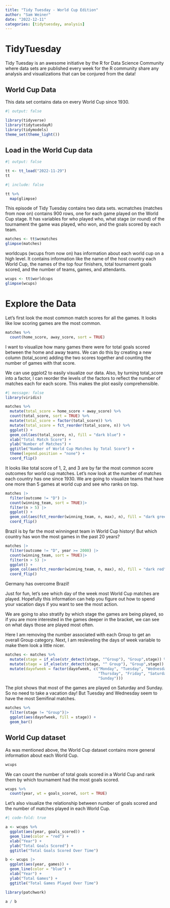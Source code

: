 ```yaml
---
title: "Tidy Tuesday - World Cup Edition"
author: "Sam Weiner"
date: "2022-12-11"
categories: [tidytuesday, analysis]
---
```


# TidyTuesday

Tidy Tuesday is an awesome initiative by the R for Data Science Community where data sets are published every week for the R community share any analysis and visualizations that can be conjured from the data!

## World Cup Data

This data set contains data on every World Cup since 1930.

```r
#| output: false

library(tidyverse)
library(tidytuesdayR)
library(tidymodels)
theme_set(theme_light())
```

## Load in the World Cup data

```r
#| output: false

tt <- tt_load("2022-11-29")
tt
```

```r
#| include: false

tt %>% 
  map(glimpse)

```

This episode of Tidy Tuesday contains two data sets. wcmatches (matches from now on) contains 900 rows, one for each game played on the World Cup stage. It has variables for who played who, what stage (or round) of the tournament the game was played, who won, and the goals scored by each team.

```r
matches <- tt$wcmatches
glimpse(matches)
```

worldcups (wcups from now on) has information about each world cup on a high level. It contains information like the name of the host country each World Cup, the names of the top four finishers, total tournament goals scored, and the number of teams, games, and attendants.

```r
wcups <- tt$worldcups
glimpse(wcups)
```

# Explore the Data

Let's first look the most common match scores for all the games. It looks like low scoring games are the most common.

```r
matches %>% 
  count(home_score, away_score, sort = TRUE)

```

I want to visualize how many games there were for total goals scored between the home and away teams. We can do this by creating a new column (total_score) adding the two scores together and counting the number of games with that score.

We can use ggplot2 to easily visualize our data. Also, by turning total_score into a factor, I can reorder the levels of the factors to reflect the number of matches each for each score. This makes the plot easily comprehensible.

```r
#| message: false
library(viridis)

matches %>% 
  mutate(total_score = home_score + away_score) %>%
  count(total_score, sort = TRUE) %>% 
  mutate(total_score = factor(total_score)) %>% 
  mutate(total_score = fct_reorder(total_score, n)) %>% 
  ggplot() +
  geom_col(aes(total_score, n), fill = "dark blue") +
  xlab("Total Match Score") +
  ylab("Number of Matches") +
  ggtitle("Number of World Cup Matches by Total Score") +
  theme(legend.position = "none") +
  coord_flip()
```

It looks like total score of 1, 2, and 3 are by far the most common score outcomes for world cup matches. Let's now look at the number of matches each country has one since 1930. We are going to visualize teams that have one more than 5 games at world cup and see who ranks on top.

```r
matches |> 
  filter(outcome != "D") |>
  count(winning_team, sort = TRUE)|>
  filter(n > 5) |> 
  ggplot() +
  geom_col(aes(fct_reorder(winning_team, n, max), n), fill = "dark green") + 
  coord_flip()
```

Brazil is by far the most winningest team in World Cup history! But which country has won the most games in the past 20 years?

```r
matches |> 
  filter(outcome != "D", year >= 2000) |>
  count(winning_team, sort = TRUE)|>
  filter(n > 5) |> 
  ggplot() +
  geom_col(aes(fct_reorder(winning_team, n, max), n), fill = "dark red") + 
  coord_flip()
```

Germany has overcome Brazil!

Just for fun, let's see which day of the week most World Cup matches are played. Hopefully this information can help you figure out how to spend your vacation days if you want to see the most action.

We are going to also stratify by which stage the games are being played, so if you are more interested in the games deeper in the bracket, we can see on what days those are played most often.

Here I am removing the number associated with each Group to get an overall Group category. Next, I am resleveling the days of week variable to make them look a little nicer.

```r
matches <- matches %>% 
  mutate(stage = if_else(str_detect(stage, "^Group"), "Group",stage)) %>% 
  mutate(stage = if_else(str_detect(stage, "^ Group"), "Group",stage)) %>% 
  mutate(dayofweek = factor(dayofweek, c("Monday", "Tuesday", "Wednesday",
                                         "Thursday", "Friday", "Saturday", 
                                         "Sunday")))

```

The plot shows that most of the games are played on Saturday and Sunday. So no need to take a vacation day! But Tuesday and Wednesday seem to have the most Semifinal matches.

```r
matches %>%
  filter(stage != "Group")|>
  ggplot(aes(dayofweek, fill = stage)) + 
  geom_bar()
```

## World Cup dataset

As was mentioned above, the World Cup dataset contains more general information about each World Cup.

```r
wcups
```

We can count the number of total goals scored in a World Cup and rank them by which tournament had the most goals scored.

```r
wcups %>% 
  count(year, wt = goals_scored, sort = TRUE)
```

Let's also visualize the relationship between number of goals scored and the number of matches played in each World Cup.

```r
#| code-fold: true

a <- wcups %>% 
  ggplot(aes(year, goals_scored)) +
  geom_line(color = "red") +
  xlab("Year") +
  ylab("Total Goals Scored") +
  ggtitle("Total Goals Scored Over Time")

b <- wcups |> 
  ggplot(aes(year, games)) +
  geom_line(color = "blue") +
  xlab("Year") +
  ylab("Total Games") +
  ggtitle("Total Games Played Over Time")

library(patchwork)

a / b
```
